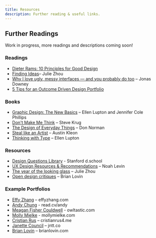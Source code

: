 ```yaml
---
title: Resources
description: Further reading & useful links.
---
```


## Further Readings

Work in progress, more readings and descriptions coming soon!

### Readings

- [Dieter Rams: 10 Principles for Good Design](https://readymag.com/shuffle/dieter-rams/)
- [Finding Ideas](https://medium.com/the-year-of-the-looking-glass/finding-ideas-d9c07ca1a076)– Julie Zhou
- [Why I love ugly, messy interfaces — and you probably do too](https://m.signalvnoise.com/why-i-love-ugly-messy-interfaces-and-you-probably-do-too/) – Jonas Downey
- [5 Tips for an Outcome Driven Design Portfolio](https://medium.com/docusign-design/5-tips-for-an-outcome-driven-design-portfolio-d72ed6f51d12)

### Books

- [Graphic Design: The New Basics](http://thinkingwithtype.com/) – Ellen Lupton and Jennifer Cole Phillips
- [Don't Make Me Think](https://sensible.com/dont-make-me-think/) – Steve Krug
- [The Design of Everyday Things](https://www.amazon.ca/Design-Everyday-Things-Revised-Expanded/dp/0465050654/) – Don Norman
- [Steal like an Artist](https://austinkleon.com/steal/) – Austin Kleon
- [Thinking with Type](http://thinkingwithtype.com/) – Ellen Lupton

### Resources

- [Design Questions Library](https://dlibrary.stanford.edu/questions) - Stanford d.school
- [UX Design Resources & Recommendations](https://nlevin.medium.com/ux-design-recommendations-8de563c5fbfa) – Noah Levin
- [The year of the looking glass](https://medium.com/the-year-of-the-looking-glass) – Julie Zhou
- [Open design critiques](https://brianlovin.com/crit>) – Brian Lovin

### Example Portfolios

- [Effy Zhang](http://effyzhang.com) – effyzhang.com
- [Andy Chung](https://read.cv/andy) - read.cv/andy
- [Meagan Fisher Couldwell](https://owltastic.com) - owltastic.com
- [Molly Mielke](https://www.mollymielke.com) - mollymielke.com
- [Cristian Rus](https://www.cristianrus4.me) – cristianrus4.me
- [Janette Council](https://jntt.co) – jntt.co
- [Brian Lovin](https://brianlovin.com) – brianlovin.com
